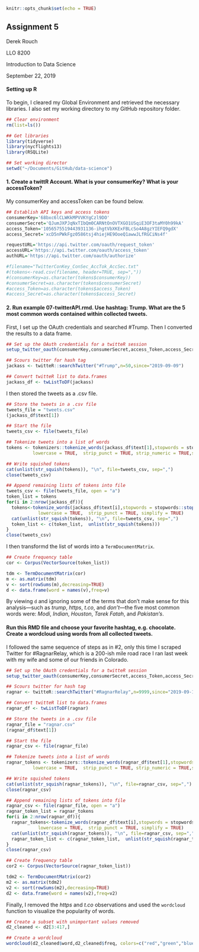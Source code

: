 ```r
knitr::opts_chunk$set(echo = TRUE)
```

## Assignment 5
Derek Rouch

LLO 8200

Introduction to Data Science

September 22, 2019

#### Setting up R

To begin, I cleared my Global Environment and retrieved the necessary libraries. I also set my working directory to my GitHub repository folder.

```r
## Clear environment
rm(list=ls())

## Get libraries
library(tidyverse)
library(nycflights13)
library(RSQLite)

## Set working director
setwd("~/Documents/GitHub/data-science")
```

#### 1. Create a twittR Account. What is your consumerKey? What is your accessToken?

My consumerKey and accessToken can be found below.

```r
## Establish API keys and access tokens
consumerKey='68bxc6lCLWKkMPVVKYgCzl9DO'
consumerSecret='QJumJXPJqNxTIbQm0CARNtOnOVTXGO1USqiE3OF3taMY0h99kA'
access_Token='1056575519443931136-ihgtVbXKExFBLcSo4A8gzYIEFQ9gdX'
access_Secret='xcD5nPWkFgz0586tsj4hiejHE9OoeQ1awwJLfRGCiNs4f'

requestURL='https://api.twitter.com/oauth/request_token'
accessURL='https://api.twitter.com/oauth/access_token'
authURL='https://api.twitter.com/oauth/authorize'

#filename="TwitterConKey_ConSec_AccTok_AccSec.txt"
#(tokens<-read.csv(filename, header=TRUE, sep=","))
#(consumerKey=as.character(tokens$consumerKey))
#consumerSecret=as.character(tokens$consumerSecret)
#access_Token=as.character(tokens$access_Token)
#access_Secret=as.character(tokens$access_Secret)
```

#### 2. Run example 07-twitterAPI.rmd. Use hashtag: Trump. What are the 5 most common words contained within collected tweets.

First, I set up the OAuth credentials and searched #Trump. Then I converted the results to a data frame.

```r
## Set up the OAuth credentials for a twitteR session
setup_twitter_oauth(consumerKey,consumerSecret,access_Token,access_Secret)

## Scours twitter for hash tag
jackass <- twitteR::searchTwitter("#Trump",n=50,since="2019-09-09")

## Convert twitteR list to data.frames
jackass_df <- twListToDF(jackass)
```

I then stored the tweets as a .csv file.

```r
## Store the tweets in a .csv file
tweets_file = "tweets.csv"
(jackass_df$text[1])

## Start the file
tweets_csv <- file(tweets_file)

## Tokenize tweets into a list of words 
tokens <- tokenizers::tokenize_words(jackass_df$text[1],stopwords = stopwords::stopwords("en"), 
          lowercase = TRUE,  strip_punct = TRUE, strip_numeric = TRUE,simplify = TRUE)

## Write squished tokens
cat(unlist(str_squish(tokens)), "\n", file=tweets_csv, sep=",")
close(tweets_csv)

## Append remaining lists of tokens into file
tweets_csv <- file(tweets_file, open = "a")
token_list = tokens
for(i in 2:nrow(jackass_df)){
  tokens<-tokenize_words(jackass_df$text[i],stopwords = stopwords::stopwords("en"), 
            lowercase = TRUE,  strip_punct = TRUE, simplify = TRUE)
  cat(unlist(str_squish(tokens)), "\n", file=tweets_csv, sep=",")
  token_list <- c(token_list,  unlist(str_squish(tokens)))
}
close(tweets_csv)
```

I then transformd the list of words into a `TermDocumentMatrix`.

```r
## Create frequency table
cor <- Corpus(VectorSource(token_list))

tdm <- TermDocumentMatrix(cor)
m <- as.matrix(tdm)
v <- sort(rowSums(m),decreasing=TRUE)
d <- data.frame(word = names(v),freq=v)
```

By viewing `d` and ignoring some of the terms that don't make sense for this analysis---such as *trump*, *https*, *t.co*, and *don't*---the five most common words were: *Modi*, *Indian*, *Houston*, *Tarek Fatah*, and *Pakistan's*.

#### Run this RMD file and choose your favorite hashtag, e.g. chocolate. Create a wordcloud using words from all collected tweets.

I followed the same sequence of steps as in #2, only this time I scraped Twitter for #RagnarRelay, which is a 200-ish mile road race I ran last week with my wife and some of our friends in Colorado.

```r
## Set up the OAuth credentials for a twitteR session
setup_twitter_oauth(consumerKey,consumerSecret,access_Token,access_Secret)

## Scours twitter for hash tag
ragnar <- twitteR::searchTwitter("#RagnarRelay",n=9999,since="2019-09-10")

## Convert twitteR list to data.frames
ragnar_df <- twListToDF(ragnar)

## Store the tweets in a .csv file
ragnar_file = "ragnar.csv"
(ragnar_df$text[1])

## Start the file
ragnar_csv <- file(ragnar_file)

## Tokenize tweets into a list of words 
ragnar_tokens <- tokenizers::tokenize_words(ragnar_df$text[1],stopwords = stopwords::stopwords("en"), 
          lowercase = TRUE,  strip_punct = TRUE, strip_numeric = TRUE,simplify = TRUE)

## Write squished tokens
cat(unlist(str_squish(ragnar_tokens)), "\n", file=ragnar_csv, sep=",")
close(ragnar_csv)

## Append remaining lists of tokens into file
ragnar_csv <- file(ragnar_file, open = "a")
ragnar_token_list = ragnar_tokens
for(i in 2:nrow(ragnar_df)){
  ragnar_tokens<-tokenize_words(ragnar_df$text[i],stopwords = stopwords::stopwords("en"), 
            lowercase = TRUE,  strip_punct = TRUE, simplify = TRUE)
  cat(unlist(str_squish(ragnar_tokens)), "\n", file=ragnar_csv, sep=",")
  ragnar_token_list <- c(ragnar_token_list,  unlist(str_squish(ragnar_tokens)))
}
close(ragnar_csv)

## Create frequency table
cor2 <- Corpus(VectorSource(ragnar_token_list))

tdm2 <- TermDocumentMatrix(cor2)
m2 <- as.matrix(tdm2)
v2 <- sort(rowSums(m2),decreasing=TRUE)
d2 <- data.frame(word = names(v2),freq=v2)
```

Finally, I removed the *https* and *t.co* observations and used the `wordcloud` function to visualize the popularity of words.

```r
## Create a subset with unimportant values removed
d2_cleaned <- d2[3:417,]

## Create a wordcloud
wordcloud(d2_cleaned$word,d2_cleaned$freq, colors=c("red","green","blue","orange","black","purple", "seagreen") , random.color = TRUE, min.freq = 3)
```

